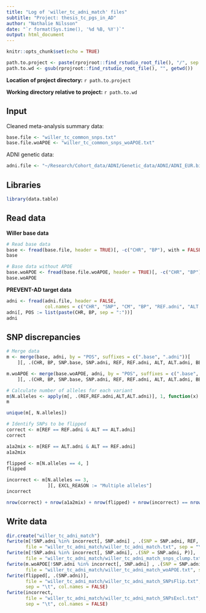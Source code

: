 ```yaml
---
title: "Log of 'willer_tc_adni_match' files" 
subtitle: "Project: thesis_tc_pgs_in_AD"
author: "Nathalie Nilsson"
date: "`r format(Sys.time(), '%d %B, %Y')`"
output: html_document
---
```


```r
knitr::opts_chunk$set(echo = TRUE)
```

```r
path.to.project <- paste(rprojroot::find_rstudio_root_file(), "/", sep = "")
path.to.wd <- gsub(rprojroot::find_rstudio_root_file(), "", getwd())
```
**Location of project directory:** `r path.to.project`

**Working directory relative to project:** `r path.to.wd`

## Input
Cleaned meta-analysis summary data:
```r
base.file <- "willer_tc_common_snps.txt"
base.file.woAPOE <- "willer_tc_common_snps_woAPOE.txt"
```

ADNI genetic data:
```r
adni.file <- "~/Research/Cohort_data/ADNI/Genetic_data/ADNI/ADNI_EUR.bim"
```

## Libraries
```r
library(data.table)
```

## Read data
**Willer base data**
```r
# Read base data
base <- fread(base.file, header = TRUE)[, -c("CHR", "BP"), with = FALSE]
base
```

```r
# Base data without APOE
base.woAPOE <- fread(base.file.woAPOE, header = TRUE)[, -c("CHR", "BP"), with = FALSE]
base.woAPOE
```

**PREVENT-AD target data**
```r
adni <- fread(adni.file, header = FALSE, 
              col.names = c("CHR", "SNP", "CM", "BP", "REF.adni", "ALT.adni"))
adni[, POS := list(paste(CHR, BP, sep = ":"))]
adni
```

## SNP discrepancies
```r
# Merge data
m <- merge(base, adni, by = "POS", suffixes = c(".base", ".adni"))[
    ][, .(CHR, BP, SNP.base, SNP.adni, REF, REF.adni, ALT, ALT.adni, BETA, P)]

m.woAPOE <- merge(base.woAPOE, adni, by = "POS", suffixes = c(".base", ".adni"))[
    ][, .(CHR, BP, SNP.base, SNP.adni, REF, REF.adni, ALT, ALT.adni, BETA, P)]

# Calculate number of alleles for each variant
m$N.alleles <- apply(m[, .(REF,REF.adni,ALT,ALT.adni)], 1, function(x) length(unique(x)))
m

unique(m[, N.alleles])

# Identify SNPs to be flipped
correct <- m[REF == REF.adni & ALT == ALT.adni]
correct

a1a2mix <- m[REF == ALT.adni & ALT == REF.adni]
a1a2mix

flipped <- m[N.alleles == 4, ]
flipped

incorrect <- m[N.alleles == 3, 
               ][, EXCL_REASON := "Multiple alleles"]
incorrect

nrow(correct) + nrow(a1a2mix) + nrow(flipped) + nrow(incorrect) == nrow(m)
```

## Write data
```r
dir.create("willer_tc_adni_match")
fwrite(m[!SNP.adni %in% incorrect[, SNP.adni] , .(SNP = SNP.adni, REF, P, BETA, ALT)], 
       file = "willer_tc_adni_match/willer_tc_adni_match.txt", sep = "\t")
fwrite(m[!SNP.adni %in% incorrect[, SNP.adni], .(SNP = SNP.adni, P)], 
       file = "willer_tc_adni_match/willer_tc_adni_match_snps_clump.txt", sep = "\t")
fwrite(m.woAPOE[!SNP.adni %in% incorrect[, SNP.adni] , .(SNP = SNP.adni, REF, P, BETA, ALT)], 
       file = "willer_tc_adni_match/willer_tc_adni_match_woAPOE.txt", sep = "\t")
fwrite(flipped[, .(SNP.adni)], 
       file = "willer_tc_adni_match/willer_tc_adni_match_SNPsFlip.txt", 
       sep = "\t", col.names = FALSE)
fwrite(incorrect, 
       file = "willer_tc_adni_match/willer_tc_adni_match_SNPsExcl.txt", 
       sep = "\t", col.names = FALSE)
```